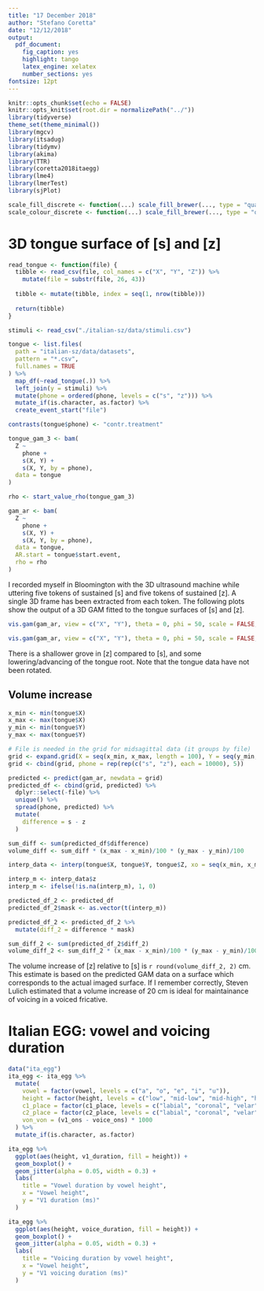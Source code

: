 ```yaml
---
title: "17 December 2018"
author: "Stefano Coretta"
date: "12/12/2018"
output: 
  pdf_document: 
    fig_caption: yes
    highlight: tango
    latex_engine: xelatex
    number_sections: yes
fontsize: 12pt
---
```


```r
knitr::opts_chunk$set(echo = FALSE)
knitr::opts_knit$set(root.dir = normalizePath("../"))
library(tidyverse)
theme_set(theme_minimal())
library(mgcv)
library(itsadug)
library(tidymv)
library(akima)
library(TTR)
library(coretta2018itaegg)
library(lme4)
library(lmerTest)
library(sjPlot)

scale_fill_discrete <- function(...) scale_fill_brewer(..., type = "qual")
scale_colour_discrete <- function(...) scale_fill_brewer(..., type = "qual")
```

# 3D tongue surface of [s] and [z]

```r
read_tongue <- function(file) {
  tibble <- read_csv(file, col_names = c("X", "Y", "Z")) %>%
    mutate(file = substr(file, 26, 43))
  
  tibble <- mutate(tibble, index = seq(1, nrow(tibble)))
  
  return(tibble)
}

stimuli <- read_csv("./italian-sz/data/stimuli.csv")

tongue <- list.files(
  path = "italian-sz/data/datasets",
  pattern = "*.csv",
  full.names = TRUE
) %>%
  map_df(~read_tongue(.)) %>%
  left_join(y = stimuli) %>%
  mutate(phone = ordered(phone, levels = c("s", "z"))) %>%
  mutate_if(is.character, as.factor) %>%
  create_event_start("file")

contrasts(tongue$phone) <- "contr.treatment"
```

```r
tongue_gam_3 <- bam(
  Z ~
    phone +
    s(X, Y) +
    s(X, Y, by = phone),
  data = tongue
)

rho <- start_value_rho(tongue_gam_3)

gam_ar <- bam(
  Z ~
    phone +
    s(X, Y) +
    s(X, Y, by = phone),
  data = tongue,
  AR.start = tongue$start.event,
  rho = rho
)
```

I recorded myself in Bloomington with the 3D ultrasound machine while uttering five tokens of sustained [s] and five tokens of sustained [z].
A single 3D frame has been extracted from each token.
The following plots show the output of a 3D GAM fitted to the tongue surfaces of [s] and [z].

```r
vis.gam(gam_ar, view = c("X", "Y"), theta = 0, phi = 50, scale = FALSE, cond = list(phone = "s"), ticktype = "detailed", xlim = c(1, 13), ylim = c(3, 10), zlim = c(3, 8), main = "[s]", color = "terrain", too.far = .05)
```

```r
vis.gam(gam_ar, view = c("X", "Y"), theta = 0, phi = 50, scale = FALSE, cond = list(phone = "z"), ticktype = "detailed", xlim = c(1, 13), ylim = c(3, 10), zlim = c(3, 8), main = "[z]", color = "terrain", too.far = .05)
```

There is a shallower grove in [z] compared to [s], and some lowering/advancing of the tongue root.
Note that the tongue data have not been rotated.

## Volume increase

```r
x_min <- min(tongue$X)
x_max <- max(tongue$X)
y_min <- min(tongue$Y)
y_max <- max(tongue$Y)

# File is needed in the grid for midsagittal data (it groups by file)
grid <- expand.grid(X = seq(x_min, x_max, length = 100), Y = seq(y_min, y_max, length = 100), file = levels(tongue$file))
grid <- cbind(grid, phone = rep(rep(c("s", "z"), each = 10000), 5))

predicted <- predict(gam_ar, newdata = grid)
predicted_df <- cbind(grid, predicted) %>%
  dplyr::select(-file) %>%
  unique() %>%
  spread(phone, predicted) %>%
  mutate(
    difference = s - z
  )

sum_diff <- sum(predicted_df$difference)
volume_diff <- sum_diff * (x_max - x_min)/100 * (y_max - y_min)/100

interp_data <- interp(tongue$X, tongue$Y, tongue$Z, xo = seq(x_min, x_max, length = 100), yo = seq(y_min, y_max, length = 100), duplicate = "mean")

interp_m <- interp_data$z
interp_m <- ifelse(!is.na(interp_m), 1, 0)

predicted_df_2 <- predicted_df
predicted_df_2$mask <- as.vector(t(interp_m))

predicted_df_2 <- predicted_df_2 %>%
  mutate(diff_2 = difference * mask)

sum_diff_2 <- sum(predicted_df_2$diff_2)
volume_diff_2 <- sum_diff_2 * (x_max - x_min)/100 * (y_max - y_min)/100
```

The volume increase of [z] relative to [s] is `r round(volume_diff_2, 2)` cm\textsuperscript{3}.
This estimate is based on the predicted GAM data on a surface which corresponds to the actual imaged surface.
If I remember correctly, Steven Lulich estimated that a volume increase of 20 cm\textsuperscript{3} is ideal for maintainance of voicing in a voiced fricative.

# Italian EGG: vowel and voicing duration

```r
data("ita_egg")
ita_egg <- ita_egg %>%
  mutate(
    vowel = factor(vowel, levels = c("a", "o", "e", "i", "u")),
    height = factor(height, levels = c("low", "mid-low", "mid-high", "high")),
    c1_place = factor(c1_place, levels = c("labial", "coronal", "velar")),
    c2_place = factor(c2_place, levels = c("labial", "coronal", "velar")),
    von_von = (v1_ons - voice_ons) * 1000
  ) %>%
  mutate_if(is.character, as.factor)
```

```r
ita_egg %>%
  ggplot(aes(height, v1_duration, fill = height)) +
  geom_boxplot() +
  geom_jitter(alpha = 0.05, width = 0.3) +
  labs(
    title = "Vowel duration by vowel height",
    x = "Vowel height",
    y = "V1 duration (ms)"
  )
```

```r
ita_egg %>%
  ggplot(aes(height, voice_duration, fill = height)) +
  geom_boxplot() +
  geom_jitter(alpha = 0.05, width = 0.3) +
  labs(
    title = "Voicing duration by vowel height",
    x = "Vowel height",
    y = "V1 voicing duration (ms)"
  )
```
